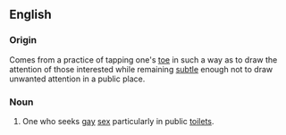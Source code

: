 ==English==
===Origin===
Comes from a practice of tapping one's [[toe]] in such a way as to draw the attention of those interested while remaining [[subtle]] enough not to draw unwanted attention in a public place.
 
===Noun===
{{en-noun}}
#One who seeks [[gay]] [[sex]] particularly in public [[toilet]]s.